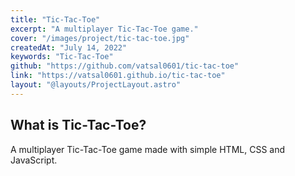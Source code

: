 ---
title: "Tic-Tac-Toe"
excerpt: "A multiplayer Tic-Tac-Toe game."
cover: "/images/project/tic-tac-toe.jpg"
createdAt: "July 14, 2022"
keywords: "Tic-Tac-Toe"
github: "https://github.com/vatsal0601/tic-tac-toe"
link: "https://vatsal0601.github.io/tic-tac-toe"
layout: "@layouts/ProjectLayout.astro"
---

## What is Tic-Tac-Toe?

A multiplayer Tic-Tac-Toe game made with simple HTML, CSS and JavaScript.
